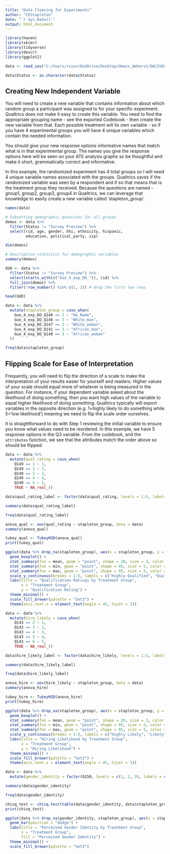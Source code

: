 ---
title: "Data Cleaning for Experiments"
author: "CEStapleton"
date: "`r Sys.Date()`"
output: html_document
---

```{r setup, include=FALSE}

library(haven)
library(skimr)
library(tidyverse)
library(descr)
library(ggplot2)

```

```{r}

data <- read_sav("C:/Users/rvion/OneDrive/Desktop/Umass_Amherst/DACSS690E/Final Project/Omnibus+-+Experiments+-+Spring+24_May+8,+2024_13.47.sav")

data$Status <- as.character(data$Status)

```

## Creating New Independent Variable

You will need to create a new variable that contains information about which random group a participant was assigned to for your specific experiment. Qualtrics does not make it easy to create this variable. You need to find the appropriate grouping name - see the exported Codebook - then create the new variable from that. Each possible treatment will its own variable - so if you have 4 experimental groups you will have 4 unique variables which contain the needed information. 

You should give your new response options informative names that match what is in that experimental group. The names you give the response options here will be seen on your ATE analysis graphs so be thoughtful and make it short, grammatically correct and informative. 

In this example, the randomized experiment has 4 total groups so I will need 4 unique variable names associated with the groups.  Qualtrics saves if the randomized variable was seen by a respondent and if so that means that is the treatment group they received. Because the questions are named - group1, group2, group3, group4 in Qualtrics, we can leverage that knowledge to easily create a new variable called 'stapleton_group'. 

```{r}
names(data)
```


```{r}

# Subsetting demographic questions for all groups
demos <- data %>%
  filter(Status != "Survey Preview") %>%
  select(rid, age, gender, hhi, ethnicity, hispanic,
         education, political_party, zip) 

dim(demos)
```
```{r}
# Descriptive statistics for demographic variables
summary(demos)
```


```{r}

GUO <- data %>%
  filter(Status != "Survey Preview") %>%
  select(starts_with(c("Guo_4_exp_DO_")), rid) %>%
  full_join(demos) %>%
  filter(!row_number() %in% c(1, 2)) # drop the first two rows

```

```{r}

head(GUO)

```


```{r exp_group}

data <- data %>%
  mutate(stapleton_group = case_when(
    Guo_4_exp_DO_Q140 == 3 ~ "No_Name",
    Guo_4_exp_DO_Q146 == 3 ~ "White_man",
    Guo_4_exp_DO_Q147 == 3 ~ "White_woman",
    Guo_4_exp_DO_Q141 == 3 ~ "African_man",
    Guo_4_exp_DO_Q148 == 3 ~ "African_woman"
  ))

freq(data$stapleton_group)

```

## Flipping Scale for Ease of Interpretation

Frequently, you will need to flip the direction of a scale to make the interpretation of your results easier for yourself and readers. Higher values of your scale should equal more of whatever is being measured in the question. For instance, if your dependent variable asked about the likelihood of doing something, then you want high values of the variable to equal higher likelihood of doing something. Qualtrics typically will export variables in the opposite direction (e.g. 1=highly likely to do something while 5='low likelihood') meaning we need to flip the scale order ourselves. 

It is straightforward to do with Step 1 reviewing the initial variable to ensure you know what values need to be reordered. In this example, we have 5 response options in the Q3 variable. From the codebook, and the `attributes` function, we see that the attributes match the order above so should be flipped. 

```{r flip}

data <- data %>%
  mutate(qual_rating = case_when(
    Q149 == 1 ~ 1,
    Q149 == 2 ~ 2,
    Q149 == 3 ~ 3,
    Q149 == 4 ~ 4,
    Q149 == 5 ~ 5,
    TRUE ~ NA_real_))

data$qual_rating_label <- factor(data$qual_rating, levels = 1:5, labels = c("Highly Qualified", "Qualified", "Somewhat Qualified", "Not Very Qualified", "Not At All Qualified"))

```

```{r}

summary(data$qual_rating_label)

```
```{r}

freq(data$qual_rating_label)

```


```{r}

anova_qual <- aov(qual_rating ~ stapleton_group, data = data)
summary(anova_qual)

```

```{r}

tukey_qual <- TukeyHSD(anova_qual)
print(tukey_qual)

```

```{r}

ggplot(data %>% drop_na(stapleton_group), aes(x = stapleton_group, y = qual_rating, fill = stapleton_group)) +
  geom_boxplot() +
  stat_summary(fun = mean, geom = "point", shape = 20, size = 3, color = "blue", fill = "blue") +
  stat_summary(fun = min, geom = "point", shape = 95, size = 5, color = "red", fill = "red") +
  stat_summary(fun = max, geom = "point", shape = 95, size = 5, color = "green", fill = "green") +
  scale_y_continuous(breaks = 1:5, labels = c("Highly Qualified", "Qualified", "Somewhat Qualified", "Not Very Qualified", "Not At All Qualified")) +
  labs(title = "Qualification Ratings by Treatment Group",
       x = "Treatment Group",
       y = "Qualification Rating") +
  theme_minimal() +
  scale_fill_brewer(palette = "Set3") +
  theme(axis.text.x = element_text(angle = 45, hjust = 1))

```


```{r}

data <- data %>%
  mutate(hire_likely = case_when(
    Q143 == 2 ~ 1,
    Q143 == 3 ~ 2,
    Q143 == 4 ~ 3,
    Q143 == 5 ~ 4,
    Q143 == 6 ~ 5,
    TRUE ~ NA_real_))

data$hire_likely_label <- factor(data$hire_likely, levels = 1:5, labels = c("Highly Likely", "Likely", "Somewhat Likely", "Not Very Likely", "Not At All Likely"))

```

```{r}

summary(data$hire_likely_label)

```

```{r}

freq(data$hire_likely_label)

```

```{r}

anova_hire <- aov(hire_likely ~ stapleton_group, data = data)
summary(anova_hire)

```

```{r}

tukey_hire <- TukeyHSD(anova_hire)
print(tukey_hire)

```

```{r}

ggplot(data %>% drop_na(stapleton_group), aes(x = stapleton_group, y = hire_likely, fill = stapleton_group)) +
  geom_boxplot() +
  stat_summary(fun = mean, geom = "point", shape = 20, size = 3, color = "blue", fill = "blue") +
  stat_summary(fun = min, geom = "point", shape = 95, size = 5, color = "red", fill = "red") +
  stat_summary(fun = max, geom = "point", shape = 95, size = 5, color = "green", fill = "green") +
  scale_y_continuous(breaks = 1:5, labels = c("Highly Likely", "Likely", "Somewhat Likely", "Not Very Likely", "Not At All Likely")) +
  labs(title = "Hiring Likelihood by Treatment Group",
       x = "Treatment Group",
       y = "Hiring Likelihood") +
  theme_minimal() +
  scale_fill_brewer(palette = "Set3") +
  theme(axis.text.x = element_text(angle = 45, hjust = 1))

```

```{r}

data <- data %>%
  mutate(gender_identity = factor(Q150, levels = c(1, 2, 3), labels = c("Male", "Female", "Not sure")))

summary(data$gender_identity)

```
```{r}

freq(data$gender_identity)

```

```{r}

chisq_test <- chisq.test(table(data$gender_identity, data$stapleton_group))
print(chisq_test)

```

```{r}

ggplot(data %>% drop_na(gender_identity, stapleton_group), aes(x = stapleton_group, fill = gender_identity)) +
  geom_bar(position = "dodge") +
  labs(title = "Perceived Gender Identity by Treatment Group",
       x = "Treatment Group",
       fill = "Perceived Gender Identity") +
  theme_minimal() +
  scale_fill_brewer(palette = "Set3")

```